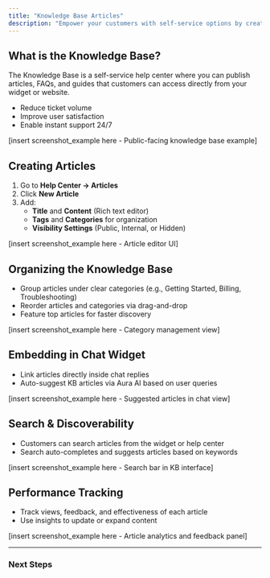 ```yaml
---
title: "Knowledge Base Articles"
description: "Empower your customers with self-service options by creating a robust Knowledge Base (KB) using Emplorium."
---
```


## What is the Knowledge Base?

The Knowledge Base is a self-service help center where you can publish articles, FAQs, and guides that customers can access directly from your widget or website.

- Reduce ticket volume
- Improve user satisfaction
- Enable instant support 24/7

[insert screenshot_example here - Public-facing knowledge base example]

## Creating Articles

1. Go to **Help Center → Articles**
2. Click **New Article**
3. Add:
   - **Title** and **Content** (Rich text editor)
   - **Tags** and **Categories** for organization
   - **Visibility Settings** (Public, Internal, or Hidden)

[insert screenshot_example here - Article editor UI]

## Organizing the Knowledge Base

- Group articles under clear categories (e.g., Getting Started, Billing, Troubleshooting)
- Reorder articles and categories via drag-and-drop
- Feature top articles for faster discovery

[insert screenshot_example here - Category management view]

## Embedding in Chat Widget

- Link articles directly inside chat replies
- Auto-suggest KB articles via Aura AI based on user queries

[insert screenshot_example here - Suggested articles in chat view]

## Search & Discoverability

- Customers can search articles from the widget or help center
- Search auto-completes and suggests articles based on keywords

[insert screenshot_example here - Search bar in KB interface]

## Performance Tracking

- Track views, feedback, and effectiveness of each article
- Use insights to update or expand content

[insert screenshot_example here - Article analytics and feedback panel]

---

### Next Steps